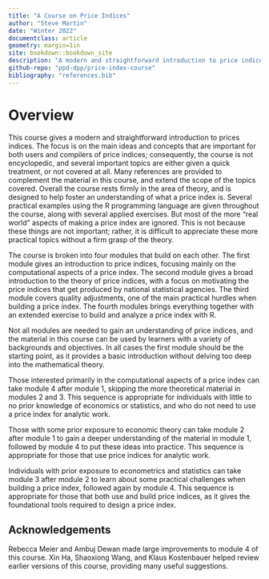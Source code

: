```yaml
---
title: "A Course on Price Indices"
author: "Steve Martin"
date: "Winter 2022"
documentclass: article
geometry: margin=1in
site: bookdown::bookdown_site
description: "A modern and straightforward introduction to price indices"
github-repo: "ppd-dpp/price-index-course"
bibliography: "references.bib"
---
```


# Overview {-}

This course gives a modern and straightforward introduction to prices indices. The focus is on the main ideas and concepts that are important for both users and compilers of price indices; consequently, the course is not encyclopedic, and several important topics are either given a quick treatment, or not covered at all. Many references are provided to complement the material in this course, and extend the scope of the topics covered. Overall the course rests firmly in the area of theory, and is designed to help foster an understanding of what a price index is. Several practical examples using the R programming language are given throughout the course, along with several applied exercises. But most of the more "real world" aspects of making a price index are ignored. This is not because these things are not important; rather, it is difficult to appreciate these more practical topics without a firm grasp of the theory.

The course is broken into four modules that build on each other. The first module gives an introduction to price indices, focusing mainly on the computational aspects of a price index. The second module gives a broad introduction to the theory of price indices, with a focus on motivating the price indices that get produced by national statistical agencies. The third module covers quality adjustments, one of the main practical hurdles when building a price index. The fourth modules brings everything together with an extended exercise to build and analyze a price index with R.

Not all modules are needed to gain an understanding of price indices, and the material in this course can be used by learners with a variety of backgrounds and objectives. In all cases the first module should be the starting point, as it provides a basic introduction without delving too deep into the mathematical theory. 

Those interested primarily in the computational aspects of a price index can take module 4 after module 1, skipping the more theoretical material in modules 2 and 3. This sequence is appropriate for individuals with little to no prior knowledge of economics or statistics, and who do not need to use a price index for analytic work.

Those with some prior exposure to economic theory can take module 2 after module 1 to gain a deeper understanding of the material in module 1, followed by module 4 to put these ideas into practice. This sequence is appropriate for those that use price indices for analytic work.

Individuals with prior exposure to econometrics and statistics can take module 3 after module 2 to learn about some practical challenges when building a price index, followed again by module 4. This sequence is appropriate for those that both use and build price indices, as it gives the foundational tools required to design a price index.

## Acknowledgements {-}

Rebecca Meier and Ambuj Dewan made large improvements to module 4 of this course. Xin Ha, Shaoxiong Wang, and Klaus Kostenbauer helped review earlier versions of this course, providing many useful suggestions.
